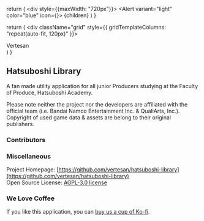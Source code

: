 
  return (
    <div style={{maxWidth: "720px"}}>
      <Alert variant="light" color="blue" icon={<IconInfoCircle />}>
        {children}
      </Alert>
    </div>
  )
}

  return (
    <div className="grid" style={{ gridTemplateColumns: "repeat(auto-fit, 120px)" }}>
      <Link to="https://github.com/vertesan" className="w-max">
        <div className="flex flex-row items-center">
          <Avatar src="https://avatars.githubusercontent.com/u/162897218?v=4" alt="vertesan" />
          <span>Vertesan</span>
        </div>
      </Link>
    </div>
  )
}


## Hatsuboshi Library

A fan made utility application for all junior Producers studying at the Faculty of Produce, Hatsuboshi Academy.

<CopyrightAlert>
  Please note neither the project nor the developers are affiliated with the official team (i.e. Bandai Namco Entertainment Inc. & QualiArts, Inc.).  
  Copyright of used game data & assets are belong to their original publishers.
</CopyrightAlert>

### Contributors
<Contributors />

### Miscellaneous

Project Homepage: [https://github.com/vertesan/hatsuboshi-library](https://github.com/vertesan/hatsuboshi-library)  
Open Source License: [AGPL-3.0 license](https://www.gnu.org/licenses/agpl-3.0.en.html)

### We Love Coffee

If you like this application, you can [buy us a cup of Ko-fi](https://ko-fi.com/vertesan).
